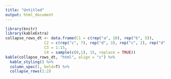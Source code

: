 ```yaml
---
title: "Untitled"
output: html_document
---
```


```r
library(knitr)
library(kableExtra)
collapse_rows_dt <- data.frame(C1 = c(rep("a", 10), rep("b", 5)),
                 C2 = c(rep("c", 7), rep("d", 3), rep("c", 2), rep("d", 3)),
                 C3 = 1:15,
                 C4 = sample(c(0,1), 15, replace = TRUE))
kable(collapse_rows_dt, "html", align = "c") %>%
  kable_styling() %>%
  column_spec(1, bold=T) %>%
  collapse_rows(1:2)
```

